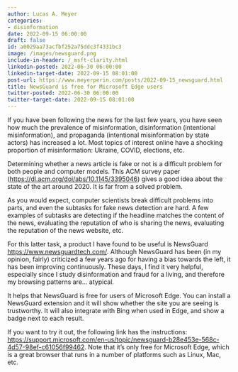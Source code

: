 ```yaml
---
author: Lucas A. Meyer
categories:
- disinformation
date: 2022-09-15 06:00:00
draft: false
id: a0029aa73acfbf252a75ddc3f4331bc3
image: /images/newsguard.png
include-in-header: /_msft-clarity.html
linkedin-posted: 2022-06-30 06:00:00
linkedin-target-date: 2022-09-15 08:01:00
post-url: https://www.meyerperin.com/posts/2022-09-15_newsguard.html
title: NewsGuard is free for Microsoft Edge users
twitter-posted: 2022-06-30 06:00:00
twitter-target-date: 2022-09-15 08:01:00
---
```


If you have been following the news for the last few years, you have seen how much the prevalence of misinformation, disinformation (intentional misinformation), and propaganda (intentional misinformation by state actors) has increased a lot. Most topics of interest online have a shocking proportion of misinformation: Ukraine, COVID, elections, etc. 

Determining whether a news article is fake or not is a difficult problem for both people and computer models. This ACM survey paper (<https://dl.acm.org/doi/abs/10.1145/3395046>) gives a good idea about the state of the art around 2020. It is far from a solved problem. 

As you would expect, computer scientists break difficult problems into parts, and even the subtasks for fake news detection are hard. A few examples of subtasks are detecting if the headline matches the content of the news, evaluating the reputation of who is sharing the news, evaluating the reputation of the news website, etc.

For this latter task, a product I have found to be useful is NewsGuard <https://www.newsguardtech.com/>. Although NewsGuard has been (in my opinion, fairly) criticized a few years ago for having a bias towards the left, it has been improving continuously. These days, I find it very helpful, especially since I study disinformation and fraud for a living, and therefore my browsing patterns are... atypical.

It helps that NewsGuard is free for users of Microsoft Edge. You can install a NewsGuard extension and it will show whether the site you are seeing is trustworthy. It will also integrate with Bing when used in Edge, and show a badge next to each result.

If you want to try it out, the following link has the instructions: <https://support.microsoft.com/en-us/topic/newsguard-b28e453e-568c-4d57-98ef-c61056f99462>. Note that it's only free for Microsoft Edge, which is a great browser that runs in a number of platforms such as Linux, Mac, etc. 

